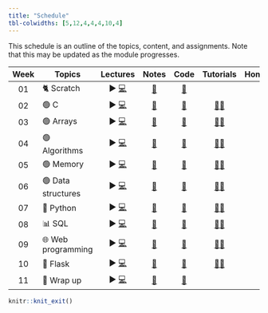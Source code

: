 ```yaml
---
title: "Schedule"
tbl-colwidths: [5,12,4,4,4,10,4]
---
```


This schedule is an outline of the topics, content, and assignments. Note that this may be updated as the module progresses.

| Week | Topics | Lectures | Notes | Code | Tutorials | Homework |
|:---------:|-----------|:---------:|:---------:|:---------:|:---------:|:---------:|
| 01 | 🐈 Scratch | ▶ [💻](https://github.com/SQ4007-2025/website/raw/refs/heads/master/lectures/slides_1.pptx) | [📕](notes/notes_1.html "Notes 1") | [🤖](https://github.com/SQ4007-2025/website/tree/master/code/src1) |  | 🏠 |
| 02 | 🟢 C | ▶ [💻](https://github.com/SQ4007-2025/website/raw/refs/heads/master/lectures/slides_2.pptx) | [📕](notes/notes_2.html "Notes 2") | [🤖](https://github.com/SQ4007-2025/website/tree/master/code/src2) | [👨‍🏫](tutorials/tutorial-week-2.html) | 🏠 |
| 03 | 🟢 Arrays | ▶ [💻](https://github.com/SQ4007-2025/website/raw/refs/heads/master/lectures/slides_3.pptx) | [📕](notes/notes_3.html "Notes 3") | [🤖](https://github.com/SQ4007-2025/website/tree/master/code/src3) | [👨‍🏫](tutorials/tutorial-week-3.html) | 🏠 |
| 04 | 🟢 Algorithms | ▶ [💻](https://github.com/SQ4007-2025/website/raw/refs/heads/master/lectures/slides_4.pptx) | [📕](notes/notes_4.html "Notes 4") | [🤖](https://github.com/SQ4007-2025/website/tree/master/code/src4) | [👨‍🏫](tutorials/tutorial-week-4.html) | 🏠 |
| 05 | 🟢 Memory | ▶ [💻](https://github.com/SQ4007-2025/website/raw/refs/heads/master/lectures/slides_5.pptx) | [📕](notes/notes_5.html "Notes 5") | [🤖](https://github.com/SQ4007-2025/website/tree/master/code/src5) | [👨‍🏫](tutorials/tutorial-week-5.html) | 🏠 |
| 06 | 🟢 Data structures | ▶ [💻](https://github.com/SQ4007-2025/website/raw/refs/heads/master/lectures/slides_6.pptx) | [📕](notes/notes_6.html "Notes 6") | [🤖](https://github.com/SQ4007-2025/website/tree/master/code/src6) | [👨‍🏫](tutorials/tutorial-week-6.html) | 🏠 |
| 07 | 🐍 Python | ▶ [💻](https://github.com/SQ4007-2025/website/raw/refs/heads/master/lectures/slides_7.pptx) | [📕](notes/notes_7.html "Notes 7") | [🤖](https://github.com/SQ4007-2025/website/tree/master/code/src7) | [👨‍🏫](tutorials/tutorial-week-7.html) | 🏠 |
| 08 | 📊 SQL | ▶ [💻](https://github.com/SQ4007-2025/website/raw/refs/heads/master/lectures/slides_8.pptx) | [📕](notes/notes_8.html "Notes 8") | [🤖](https://github.com/SQ4007-2025/website/tree/master/code/src8) | [👨‍🏫](tutorials/tutorial-week-8.html) | 🏠 |
| 09 | 🌐 Web programming | ▶ [💻](https://github.com/SQ4007-2025/website/raw/refs/heads/master/lectures/slides_9.pptx) | [📕](notes/notes_9.html "Notes 9") | [🤖](https://github.com/SQ4007-2025/website/tree/master/code/src9) | [👨‍🏫](tutorials/tutorial-week-9.html) | 🏠 |
| 10 | 🐍 Flask | ▶ [💻](https://github.com/SQ4007-2025/website/raw/refs/heads/master/lectures/slides_10.pptx) | [📕](notes/notes_10.html "Notes 10") | [🤖](https://github.com/SQ4007-2025/website/tree/master/code/src10) | [👨‍🏫](tutorials/tutorial-week-10.html) | 🏠 |
| 11 | 👋 Wrap up | ▶ [💻](https://github.com/SQ4007-2025/website/raw/refs/heads/master/lectures/slides_11.pptx) | [📕](notes/notes_11.html "Notes 11") | [🤖](https://github.com/SQ4007-2025/website/tree/master/code/src11) |  | 🏠 |

```r
knitr::knit_exit()
```